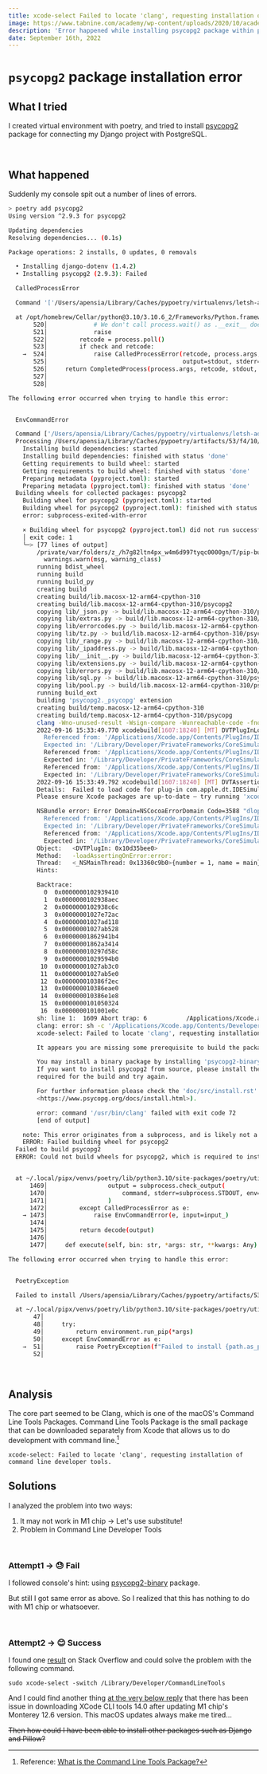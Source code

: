 ```yaml
---
title: xcode-select Failed to locate 'clang', requesting installation of command line developer tools.
image: https://www.tabnine.com/academy/wp-content/uploads/2020/10/academy_1.png
description: 'Error happened while installing psycopg2 package within poetry virtual environment'
date: September 16th, 2022
---
```



# `psycopg2` package installation error

## What I tried

I created virtual environment with poetry, and tried to install <a href="https://pypi.org/project/psycopg2/" target="_blank">psycopg2</a> package for connecting my Django project with PostgreSQL.

<br/>

## What happened

Suddenly my console spit out a number of lines of errors.

```bash
> poetry add psycopg2
Using version ^2.9.3 for psycopg2

Updating dependencies
Resolving dependencies... (0.1s)

Package operations: 2 installs, 0 updates, 0 removals

  • Installing django-dotenv (1.4.2)
  • Installing psycopg2 (2.9.3): Failed

  CalledProcessError

  Command '['/Users/apensia/Library/Caches/pypoetry/virtualenvs/letsh-admin-zfYQThb9-py3.10/bin/python', '/Users/apensia/.local/pipx/venvs/poetry/lib/python3.10/site-packages/virtualenv/seed/wheels/embed/pip-22.2.2-py3-none-any.whl/pip', 'install', '--use-pep517', '--disable-pip-version-check', '--prefix', '/Users/apensia/Library/Caches/pypoetry/virtualenvs/letsh-admin-zfYQThb9-py3.10', '--no-deps', '/Users/apensia/Library/Caches/pypoetry/artifacts/53/f4/10/6c4fbf8671cd3e90cb0e036883b7aa9e49359e40fa11a699ffb31b2f2e/psycopg2-2.9.3.tar.gz']' returned non-zero exit status 1.

  at /opt/homebrew/Cellar/python@3.10/3.10.6_2/Frameworks/Python.framework/Versions/3.10/lib/python3.10/subprocess.py:524 in run
       520│             # We don't call process.wait() as .__exit__ does that for us.
       521│             raise
       522│         retcode = process.poll()
       523│         if check and retcode:
    →  524│             raise CalledProcessError(retcode, process.args,
       525│                                      output=stdout, stderr=stderr)
       526│     return CompletedProcess(process.args, retcode, stdout, stderr)
       527│
       528│

The following error occurred when trying to handle this error:


  EnvCommandError

  Command ['/Users/apensia/Library/Caches/pypoetry/virtualenvs/letsh-admin-zfYQThb9-py3.10/bin/python', '/Users/apensia/.local/pipx/venvs/poetry/lib/python3.10/site-packages/virtualenv/seed/wheels/embed/pip-22.2.2-py3-none-any.whl/pip', 'install', '--use-pep517', '--disable-pip-version-check', '--prefix', '/Users/apensia/Library/Caches/pypoetry/virtualenvs/letsh-admin-zfYQThb9-py3.10', '--no-deps', '/Users/apensia/Library/Caches/pypoetry/artifacts/53/f4/10/6c4fbf8671cd3e90cb0e036883b7aa9e49359e40fa11a699ffb31b2f2e/psycopg2-2.9.3.tar.gz'] errored with the following return code 1, and output:
  Processing /Users/apensia/Library/Caches/pypoetry/artifacts/53/f4/10/6c4fbf8671cd3e90cb0e036883b7aa9e49359e40fa11a699ffb31b2f2e/psycopg2-2.9.3.tar.gz
    Installing build dependencies: started
    Installing build dependencies: finished with status 'done'
    Getting requirements to build wheel: started
    Getting requirements to build wheel: finished with status 'done'
    Preparing metadata (pyproject.toml): started
    Preparing metadata (pyproject.toml): finished with status 'done'
  Building wheels for collected packages: psycopg2
    Building wheel for psycopg2 (pyproject.toml): started
    Building wheel for psycopg2 (pyproject.toml): finished with status 'error'
    error: subprocess-exited-with-error

    × Building wheel for psycopg2 (pyproject.toml) did not run successfully.
    │ exit code: 1
    ╰─> [77 lines of output]
        /private/var/folders/z_/h7g82ltn4px_w4m6d997tyqc0000gn/T/pip-build-env-jhthind1/overlay/lib/python3.10/site-packages/setuptools/config/setupcfg.py:508: SetuptoolsDeprecationWarning: The license_file parameter is deprecated, use license_files instead.
          warnings.warn(msg, warning_class)
        running bdist_wheel
        running build
        running build_py
        creating build
        creating build/lib.macosx-12-arm64-cpython-310
        creating build/lib.macosx-12-arm64-cpython-310/psycopg2
        copying lib/_json.py -> build/lib.macosx-12-arm64-cpython-310/psycopg2
        copying lib/extras.py -> build/lib.macosx-12-arm64-cpython-310/psycopg2
        copying lib/errorcodes.py -> build/lib.macosx-12-arm64-cpython-310/psycopg2
        copying lib/tz.py -> build/lib.macosx-12-arm64-cpython-310/psycopg2
        copying lib/_range.py -> build/lib.macosx-12-arm64-cpython-310/psycopg2
        copying lib/_ipaddress.py -> build/lib.macosx-12-arm64-cpython-310/psycopg2
        copying lib/__init__.py -> build/lib.macosx-12-arm64-cpython-310/psycopg2
        copying lib/extensions.py -> build/lib.macosx-12-arm64-cpython-310/psycopg2
        copying lib/errors.py -> build/lib.macosx-12-arm64-cpython-310/psycopg2
        copying lib/sql.py -> build/lib.macosx-12-arm64-cpython-310/psycopg2
        copying lib/pool.py -> build/lib.macosx-12-arm64-cpython-310/psycopg2
        running build_ext
        building 'psycopg2._psycopg' extension
        creating build/temp.macosx-12-arm64-cpython-310
        creating build/temp.macosx-12-arm64-cpython-310/psycopg
        clang -Wno-unused-result -Wsign-compare -Wunreachable-code -fno-common -dynamic -DNDEBUG -g -fwrapv -O3 -Wall -isysroot /Library/Developer/CommandLineTools/SDKs/MacOSX12.sdk "-DPSYCOPG_VERSION=2.9.3 (dt dec pq3 ext lo64)" -DPSYCOPG_DEBUG=1 -DPG_VERSION_NUM=140005 -DHAVE_LO64=1 -DPSYCOPG_DEBUG=1 -I/Users/apensia/Library/Caches/pypoetry/virtualenvs/letsh-admin-zfYQThb9-py3.10/include -I/opt/homebrew/opt/python@3.10/Frameworks/Python.framework/Versions/3.10/include/python3.10 -I. -I/opt/homebrew/include/postgresql@14 -I/opt/homebrew/include/postgresql@14/server -I/opt/homebrew/Cellar/icu4c/70.1/include -I/opt/homebrew/opt/openssl@1.1/include -I/opt/homebrew/opt/readline/include -I/opt/homebrew/Cellar/lz4/1.9.4/include -c psycopg/adapter_asis.c -o build/temp.macosx-12-arm64-cpython-310/psycopg/adapter_asis.o
        2022-09-16 15:33:49.770 xcodebuild[1607:18240] [MT] DVTPlugInLoading: Failed to load code for plug-in com.apple.dt.IDESimulatorAvailability (/Applications/Xcode.app/Contents/PlugIns/IDESimulatorAvailability.ideplugin), error = Error Domain=NSCocoaErrorDomain Code=3588 "dlopen(/Applications/Xcode.app/Contents/PlugIns/IDESimulatorAvailability.ideplugin/Contents/MacOS/IDESimulatorAvailability, 0x0109): Symbol not found: (_OBJC_CLASS_$_SimDiskImage)
          Referenced from: '/Applications/Xcode.app/Contents/PlugIns/IDESimulatorAvailability.ideplugin/Contents/MacOS/IDESimulatorAvailability'
          Expected in: '/Library/Developer/PrivateFrameworks/CoreSimulator.framework/Versions/A/CoreSimulator'" UserInfo={NSLocalizedFailureReason=The bundle couldn’t be loaded., NSLocalizedRecoverySuggestion=Try reinstalling the bundle., NSFilePath=/Applications/Xcode.app/Contents/PlugIns/IDESimulatorAvailability.ideplugin/Contents/MacOS/IDESimulatorAvailability, NSDebugDescription=dlopen(/Applications/Xcode.app/Contents/PlugIns/IDESimulatorAvailability.ideplugin/Contents/MacOS/IDESimulatorAvailability, 0x0109): Symbol not found: (_OBJC_CLASS_$_SimDiskImage)
          Referenced from: '/Applications/Xcode.app/Contents/PlugIns/IDESimulatorAvailability.ideplugin/Contents/MacOS/IDESimulatorAvailability'
          Expected in: '/Library/Developer/PrivateFrameworks/CoreSimulator.framework/Versions/A/CoreSimulator', NSBundlePath=/Applications/Xcode.app/Contents/PlugIns/IDESimulatorAvailability.ideplugin, NSLocalizedDescription=The bundle “IDESimulatorAvailability” couldn’t be loaded.}, dyldError = dlopen(/Applications/Xcode.app/Contents/PlugIns/IDESimulatorAvailability.ideplugin/Contents/MacOS/IDESimulatorAvailability, 0x0000): Symbol not found: (_OBJC_CLASS_$_SimDiskImage)
          Referenced from: '/Applications/Xcode.app/Contents/PlugIns/IDESimulatorAvailability.ideplugin/Contents/MacOS/IDESimulatorAvailability'
          Expected in: '/Library/Developer/PrivateFrameworks/CoreSimulator.framework/Versions/A/CoreSimulator'
        2022-09-16 15:33:49.792 xcodebuild[1607:18240] [MT] DVTAssertions: ASSERTION FAILURE in /System/Volumes/Data/SWE/Apps/DT/BuildRoots/BuildRoot2/ActiveBuildRoot/Library/Caches/com.apple.xbs/Sources/DVTFrameworks/DVTFrameworks-21303/DVTFoundation/PlugInArchitecture/DataModel/DVTPlugIn.m:374
        Details:  Failed to load code for plug-in com.apple.dt.IDESimulatorAvailability (/Applications/Xcode.app/Contents/PlugIns/IDESimulatorAvailability.ideplugin)
        Please ensure Xcode packages are up-to-date — try running 'xcodebuild -runFirstLaunch'.

        NSBundle error: Error Domain=NSCocoaErrorDomain Code=3588 "dlopen(/Applications/Xcode.app/Contents/PlugIns/IDESimulatorAvailability.ideplugin/Contents/MacOS/IDESimulatorAvailability, 0x0109): Symbol not found: (_OBJC_CLASS_$_SimDiskImage)
          Referenced from: '/Applications/Xcode.app/Contents/PlugIns/IDESimulatorAvailability.ideplugin/Contents/MacOS/IDESimulatorAvailability'
          Expected in: '/Library/Developer/PrivateFrameworks/CoreSimulator.framework/Versions/A/CoreSimulator'" UserInfo={NSLocalizedFailureReason=The bundle couldn’t be loaded., NSLocalizedRecoverySuggestion=Try reinstalling the bundle., NSFilePath=/Applications/Xcode.app/Contents/PlugIns/IDESimulatorAvailability.ideplugin/Contents/MacOS/IDESimulatorAvailability, NSDebugDescription=dlopen(/Applications/Xcode.app/Contents/PlugIns/IDESimulatorAvailability.ideplugin/Contents/MacOS/IDESimulatorAvailability, 0x0109): Symbol not found: (_OBJC_CLASS_$_SimDiskImage)
          Referenced from: '/Applications/Xcode.app/Contents/PlugIns/IDESimulatorAvailability.ideplugin/Contents/MacOS/IDESimulatorAvailability'
          Expected in: '/Library/Developer/PrivateFrameworks/CoreSimulator.framework/Versions/A/CoreSimulator', NSBundlePath=/Applications/Xcode.app/Contents/PlugIns/IDESimulatorAvailability.ideplugin, NSLocalizedDescription=The bundle “IDESimulatorAvailability” couldn’t be loaded.}
        Object:   <DVTPlugIn: 0x10d35bee0>
        Method:   -loadAssertingOnError:error:
        Thread:   <_NSMainThread: 0x13360c9b0>{number = 1, name = main}
        Hints:

        Backtrace:
          0  0x0000000102939410
          1  0x0000000102938aec
          2  0x0000000102938c6c
          3  0x00000001027e72ac
          4  0x00000001027ad118
          5  0x00000001027ab528
          6  0x00000001862941b4
          7  0x00000001862a3414
          8  0x000000010297d58c
          9  0x00000001029594b0
         10  0x00000001027ab3c0
         11  0x00000001027ab5e0
         12  0x000000010386f2ec
         13  0x000000010386eae0
         14  0x000000010386e1e8
         15  0x0000000101050324
         16  0x0000000101001e0c
        sh: line 1:  1609 Abort trap: 6           /Applications/Xcode.app/Contents/Developer/usr/bin/xcodebuild -sdk /Applications/Xcode.app/Contents/Developer/Platforms/MacOSX.platform/Developer/SDKs/MacOSX.sdk -find clang 2> /dev/null
        clang: error: sh -c '/Applications/Xcode.app/Contents/Developer/usr/bin/xcodebuild -sdk /Applications/Xcode.app/Contents/Developer/Platforms/MacOSX.platform/Developer/SDKs/MacOSX.sdk -find clang 2> /dev/null' failed with exit code 34304: (null) (errno=Invalid argument)
        xcode-select: Failed to locate 'clang', requesting installation of command line developer tools.

        It appears you are missing some prerequisite to build the package from source.

        You may install a binary package by installing 'psycopg2-binary' from PyPI.
        If you want to install psycopg2 from source, please install the packages
        required for the build and try again.

        For further information please check the 'doc/src/install.rst' file (also at
        <https://www.psycopg.org/docs/install.html>).

        error: command '/usr/bin/clang' failed with exit code 72
        [end of output]

    note: This error originates from a subprocess, and is likely not a problem with pip.
    ERROR: Failed building wheel for psycopg2
  Failed to build psycopg2
  ERROR: Could not build wheels for psycopg2, which is required to install pyproject.toml-based projects


  at ~/.local/pipx/venvs/poetry/lib/python3.10/site-packages/poetry/utils/env.py:1473 in _run
      1469│                 output = subprocess.check_output(
      1470│                     command, stderr=subprocess.STDOUT, env=env, **kwargs
      1471│                 )
      1472│         except CalledProcessError as e:
    → 1473│             raise EnvCommandError(e, input=input_)
      1474│
      1475│         return decode(output)
      1476│
      1477│     def execute(self, bin: str, *args: str, **kwargs: Any) -> int:

The following error occurred when trying to handle this error:


  PoetryException

  Failed to install /Users/apensia/Library/Caches/pypoetry/artifacts/53/f4/10/6c4fbf8671cd3e90cb0e036883b7aa9e49359e40fa11a699ffb31b2f2e/psycopg2-2.9.3.tar.gz

  at ~/.local/pipx/venvs/poetry/lib/python3.10/site-packages/poetry/utils/pip.py:51 in pip_install
       47│
       48│     try:
       49│         return environment.run_pip(*args)
       50│     except EnvCommandError as e:
    →  51│         raise PoetryException(f"Failed to install {path.as_posix()}") from e
       52│
```

<br/>

## Analysis

The core part seemed to be Clang, which is one of the macOS's Command Line Tools Packages.
Command Line Tools Package is the small package that can be downloaded separately from Xcode that allows us to do development with command line.[^1]

[^1]: Reference: <a href="https://developer.apple.com/library/archive/technotes/tn2339/_index.html" target="_blank">What is the Command Line Tools Package?</a>

`xcode-select: Failed to locate 'clang', requesting installation of command line developer tools.`

## Solutions

I analyzed the problem into two ways:

1. It may not work in M1 chip &rarr; Let's use substitute!
2. Problem in Command Line Developer Tools

<br/>

### Attempt1 &rarr; 😓 Fail

I followed console's hint: using <a href="https://pypi.org/project/psycopg2-binary/" target="_blank">psycopg2-binary</a> package.

But still I got same error as above. So I realized that this has nothing to do with M1 chip or whatsoever.

<br/>

### Attempt2 &rarr; 😊 Success

I found one <a href="https://apple.stackexchange.com/questions/415563/repeatedly-being-asked-to-install-command-line-tools/446563#446563" target="_blank">result</a> on Stack Overflow and could solve the problem with the following command.

`sudo xcode-select -switch /Library/Developer/CommandLineTools`

And I could find another thing <a href="https://apple.stackexchange.com/a/446624" target="_blank">at the very below reply</a> that there has been issue in downloading XCode CLI tools 14.0 after updating M1 chip's Monterey 12.6 version.
This macOS updates always make me tired...

~~Then how could I have been able to install other packages such as Django and Pillow?~~
